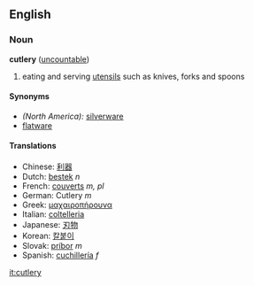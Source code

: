 ==English==
=== Noun ===
'''cutlery''' ([[uncountable]])
# eating and serving [[utensil]]s such as knives, forks and spoons

====Synonyms====
*''(North America):'' [[silverware]] 
*[[flatware]]

====Translations====
*Chinese: [[利器]]
*Dutch: [[bestek]] ''n''
*French: [[couverts]] ''m, pl''
*German: Cutlery ''m''
*Greek: [[μαχαιροπήρουνα]]
*Italian: [[coltelleria]]
*Japanese: [[刃物]]
*Korean: [[칼붙이]]
*Slovak: [[príbor]] ''m''
*Spanish: [[cuchillería]] ''f''

[[it:cutlery]]